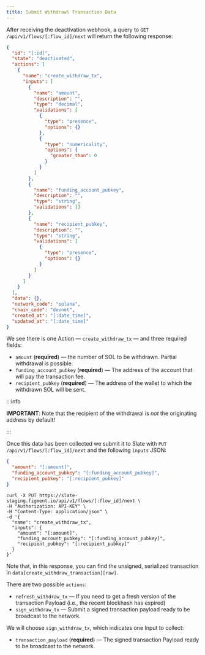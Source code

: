 ```yaml
---
title: Submit Withdrawl Transaction Data
---
```


After receiving the deactivation webhook, a query to `GET /api/v1/flows/[:flow_id]/next` will return the following response:

```json
{
  "id": "[:id]",
  "state": "deactivated",
  "actions": [
    {
      "name": "create_withdraw_tx",
      "inputs": [
        {
          "name": "amount",
          "description": "",
          "type": "decimal",
          "validations": [
            {
              "type": "presence",
              "options": {}
            },
            {
              "type": "numericality",
              "options": {
                "greater_than": 0
              }
            }
          ]
        },
        {
          "name": "funding_account_pubkey",
          "description": "",
          "type": "string",
          "validations": []
        },
        {
          "name": "recipient_pubkey",
          "description": "",
          "type": "string",
          "validations": [
            {
              "type": "presence",
              "options": {}
            }
          ]
        }
      ]
    }
  ],
  "data": {},
  "network_code": "solana",
  "chain_code": "devnet",
  "created_at": "[:date_time]",
  "updated_at": "[:date_time]"
}
```

We see there is one Action — `create_withdraw_tx` — and three required fields:

- `amount` (**required**) — the number of SOL to be withdrawn. Partial withdrawal is possible.
- `funding_account_pubkey` (**required**) — The address of the account that will pay the transaction fee.
- `recipient_pubkey` (**required**) — The address of the wallet to which the withdrawn SOL will be sent.

:::info

**IMPORTANT**: Note that the recipient of the withdrawal is _not_ the originating address by default!

:::

Once this data has been collected we submit it to Slate with `PUT /api/v1/flows/[:flow_id]/next` and the following `inputs` JSON:

```json
{
  "amount": "[:amount]",
  "funding_account_pubkey": "[:funding_account_pubkey]",
  "recipient_pubkey": "[:recipient_pubkey]"
}
```

```text
curl -X PUT https://slate-staging.figment.io/api/v1/flows/[:flow_id]/next \
-H "Authorization: API-KEY" \
-H "Content-Type: application/json" \
-d '{
  "name": "create_withdraw_tx",
  "inputs": {
    "amount": "[:amount]",
    "funding_account_pubkey": "[:funding_account_pubkey]",
    "recipient_pubkey": "[:recipient_pubkey]"
  }
}'
```

Note that, in this response, you can find the unsigned, serialized transaction in `data[create_withdraw_transaction][raw]`.

There are two possible `actions`:

- `refresh_withdraw_tx` — If you need to get a fresh version of the transaction Payload (i.e., the recent blockhash has expired)
- `sign_withdraw_tx` — Submit a signed transaction payload ready to be broadcast to the network.

We will choose `sign_withdraw_tx`, which indicates one Input to collect:

- `transaction_payload` (**required**) — The signed transaction Payload ready to be broadcast to the network.
